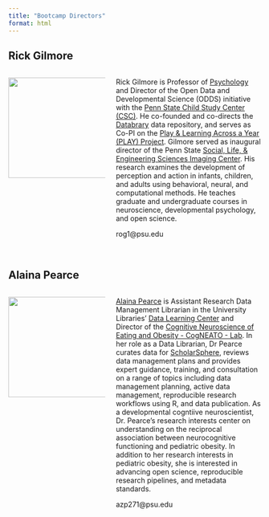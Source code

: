 ```yaml
---
title: "Bootcamp Directors"
format: html
---
```


## Rick Gilmore

:::: {.columns}
::: {.column width="40%"}
![](include/img/gilmore-rick.png){width=200px height=200px}
:::
::: {.column width="60%"}
Rick Gilmore is Professor of [Psychology](https://psych.la.psu.edu) and Director of the Open Data and Developmental Science (ODDS) initiative with the [Penn State Child Study Center (CSC)](https://csc.la.psu.edu). He co-founded and co-directs the [Databrary](https://databrary.org) data repository, and serves as Co-PI on the [Play & Learning Across a Year (PLAY) Project](https://play-project.org). Gilmore served as inaugural director of the Penn State [Social, Life, & Engineering Sciences Imaging Center](https://imaging.psu.edu). His research examines the development of perception and action in infants, children, and adults using behavioral, neural, and computational methods. He teaches graduate and undergraduate courses in neuroscience, developmental psychology, and open science.

rog1@psu.edu</br></br>
:::
::::

## Alaina Pearce

:::: {.columns}
::: {.column width="40%"}
![](include/img/pearce-alaina.jpeg){width=200px height=200px}
:::
::: {.column width="60%"}

[Alaina Pearce](https://sites.psu.edu/alainapearce/) is Assistant Research Data Management Librarian in the University Libraries' [Data Learning Center](https://libraries.psu.edu/about/departments/units/data-learning-center) and Director of the [Cognitive Neuroscience of Eating and Obesity - CogNEATO - Lab](https://hhd.psu.edu/nutr/research/lab/cogneato-lab). In her role as a Data Librarian, Dr Pearce curates data for [ScholarSphere](https://scholarsphere.psu.edu), reviews data management plans and provides expert guidance, training, and consultation on a range of topics including data management planning, active data management, reproducible research workflows using R, and data publication. As a developmental cogntiive neuroscientist, Dr. Pearce's research interests center on understanding on the reciprocal association between neurocognitive functioning and pediatric obesity. In addition to her research interests in pediatric obesity, she is interested in advancing open science, reproducible research pipelines, and metadata standards.

azp271@psu.edu</br>
:::
::::